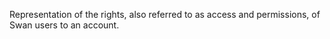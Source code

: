 Representation of the rights, also referred to as access and permissions, of Swan users to an account.